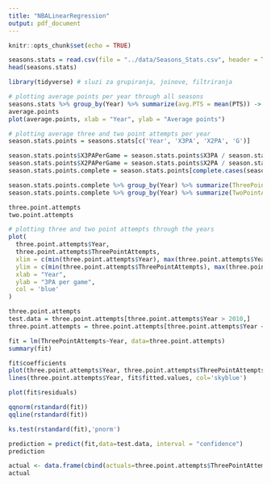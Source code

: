 ```yaml
---
title: "NBALinearRegression"
output: pdf_document
---
```


```r
knitr::opts_chunk$set(echo = TRUE)
```

```r

seasons.stats = read.csv(file = "../data/Seasons_Stats.csv", header = TRUE)
head(seasons.stats)

```


```r

library(tidyverse) # sluzi za grupiranja, joinove, filtriranja

# plotting average points per year through all seasons
seasons.stats %>% group_by(Year) %>% summarize(avg.PTS = mean(PTS)) -> average.points
average.points
plot(average.points, xlab = "Year", ylab = "Average points")

# plotting average three and two point attempts per year
season.stats.points = seasons.stats[c('Year', 'X3PA', 'X2PA', 'G')]

season.stats.points$X3PAPerGame = season.stats.points$X3PA / season.stats.points$G
season.stats.points$X2PAPerGame = season.stats.points$X2PA / season.stats.points$G
season.stats.points.complete = season.stats.points[complete.cases(season.stats.points),]

season.stats.points.complete %>% group_by(Year) %>% summarize(ThreePointAttempts = mean(X3PAPerGame)) -> three.point.attempts
season.stats.points.complete %>% group_by(Year) %>% summarize(TwoPointAttempts = mean(X2PAPerGame)) -> two.point.attempts

three.point.attempts
two.point.attempts

# plotting three and two point attempts through the years
plot(
  three.point.attempts$Year, 
  three.point.attempts$ThreePointAttempts, 
  xlim = c(min(three.point.attempts$Year), max(three.point.attempts$Year)),
  ylim = c(min(three.point.attempts$ThreePointAttempts), max(three.point.attempts$ThreePointAttempts)),
  xlab = "Year",
  ylab = "3PA per game",
  col = 'blue'
)

three.point.attempts
test.data = three.point.attempts[three.point.attempts$Year > 2010,]
three.point.attempts = three.point.attempts[three.point.attempts$Year <= 2010,]

fit = lm(ThreePointAttempts~Year, data=three.point.attempts)
summary(fit)

fit$coefficients
plot(three.point.attempts$Year, three.point.attempts$ThreePointAttempts)
lines(three.point.attempts$Year, fit$fitted.values, col='skyblue')

plot(fit$residuals)

qqnorm(rstandard(fit))
qqline(rstandard(fit))

ks.test(rstandard(fit),'pnorm')

prediction = predict(fit,data=test.data, interval = "confidence")
prediction

actual <- data.frame(cbind(actuals=three.point.attempts$ThreePointAttempts, predicteds=prediction))
actual
```

